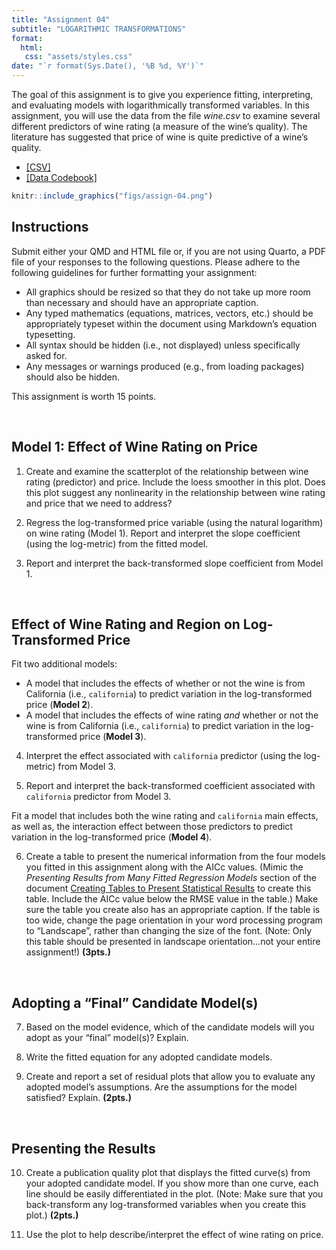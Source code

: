 ```yaml
---
title: "Assignment 04"
subtitle: "LOGARITHMIC TRANSFORMATIONS"
format:
  html:
   css: "assets/styles.css"
date: "`r format(Sys.Date(), '%B %d, %Y')`"
---
```


The goal of this assignment is to give you experience fitting, interpreting, and evaluating models with logarithmically transformed variables. In this assignment, you will use the data from the file *wine.csv* to examine several different predictors of wine rating (a measure of the wine's quality). The literature has suggested that price of wine is quite predictive of a wine's quality.

- [[CSV]](https://raw.githubusercontent.com/zief0002/benevolent-anteater/main/data/wine.csv)
- [[Data Codebook]](http://zief0002.github.io/benevolent-anteater/codebooks/wine.html)


```r
knitr::include_graphics("figs/assign-04.png")
```


## Instructions

Submit either your QMD and HTML file or, if you are not using Quarto, a PDF file of your responses to the following questions. Please adhere to the following guidelines for further formatting your assignment:

- All graphics should be resized so that they do not take up more room than necessary and should have an appropriate caption.
- Any typed mathematics (equations, matrices, vectors, etc.) should be appropriately typeset within the document using Markdown's equation typesetting.
- All syntax should be hidden (i.e., not displayed) unless specifically asked for.
- Any messages or warnings produced (e.g., from loading packages) should also be hidden.

This assignment is worth 15 points.


<br />


## Model 1: Effect of Wine Rating on Price

1. Create and examine the scatterplot of the relationship between wine rating (predictor) and price. Include the loess smoother in this plot. Does this plot suggest any nonlinearity in the relationship between wine rating and price that we need to address?

2. Regress the log-transformed price variable (using the natural logarithm) on wine rating (Model 1). Report and interpret the slope coefficient (using the log-metric) from the fitted model.

3. Report and interpret the back-transformed slope coefficient from Model 1.

<br />


## Effect of Wine Rating and Region on Log-Transformed Price

Fit two additional models:

- A model that includes the effects of whether or not the wine is from California (i.e., `california`) to predict variation in the log-transformed price  (**Model 2**). 
- A model that includes the effects of wine rating *and* whether or not the wine is from California (i.e., `california`) to predict variation in the log-transformed price  (**Model 3**). 


4. Interpret the effect associated with `california` predictor (using the log-metric) from Model 3.

5. Report and interpret the back-transformed coefficient associated with `california` predictor from Model 3.


Fit a model that includes both the wine rating and `california` main effects, as well as, the interaction effect between those predictors to predict variation in the log-transformed price (**Model 4**). 

6.  Create a table to present the numerical information from the four models you fitted in this assignment along with the AICc values. (Mimic the *Presenting Results from Many Fitted Regression Models* section of the document [Creating Tables to Present Statistical Results](https://zief0002.github.io/musings/creating-tables-to-present-statistical-results.html) to create this table. Include the AICc value below the RMSE value in the table.)  Make sure the table you create also has an appropriate caption. If the table is too wide, change the page orientation in your word processing program to "Landscape", rather than changing the size of the font. (Note: Only this table should be presented in landscape orientation...not your entire assignment!) **(3pts.)**


<br />


## Adopting a "Final" Candidate Model(s)

7. Based on the model evidence, which of the candidate models will you adopt as your "final" model(s)? Explain.

8. Write the fitted equation for any adopted candidate models.

9. Create and report a set of residual plots that allow you to evaluate any adopted model's assumptions. Are the assumptions for the model satisfied? Explain. **(2pts.)**

<br />


## Presenting the Results

10. Create a publication quality plot that displays the fitted curve(s) from your adopted candidate model. If you show more than one curve, each line should be easily differentiated in the plot. (Note: Make sure that you back-transform any log-transformed variables when you create this plot.) **(2pts.)**

11. Use the plot to help describe/interpret the effect of wine rating on price.



